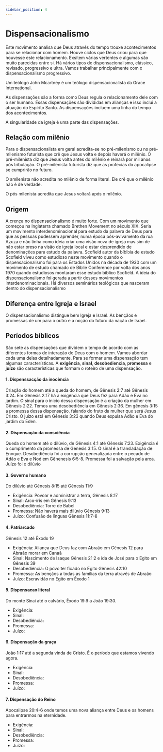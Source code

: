 ```yaml
---
sidebar_position: 4
---
```


# Dispensacionalismo

Este movimento analisa que Deus através do tempo trouxe acontecimentos para se relacionar com homem. Houve ciclos que Deus criou para que houvesse este relacionamento. Exsitem várias vertentes e algumas são muito parecidas entre si.
Há vários tipos de dispensacionalismo, clássico, revisado, progressivo e ultra.
Vamos trabalhar principalmente com o dispensacionalismo progressivo.

Um teólogo John Mcartney é um teólogo dispensacionalista da Grace International.

As dispensações são a forma como Deus regula o relacionamento dele com o ser humano. Essas dispensações são divididas em alianças e isso inclui a atuação do Espírito Santo. As dispensações incluem uma linha do tempo dos acontecimentos.

A singularidade da igreja é uma parte das dispensações.

## Relação com milênio

Para o dispensacionalista em geral acredita-se no pré-milenismo ou no pré-milenismo futurista que crê que Jesus volta e depois haverá o milênio.
O pré-milenista diz que Jesus volta antes do milênio e reinará por mil anos pós tribulação.
O pré-milenista futurista diz que as profecias do apocalipse se cumprirão no futuro.

O amilenista não acredita no milênio de forma literal. Ele crê que o milênio não é de verdade.

O pós milenista acredita que Jesus voltará após o milênio. 

## Origem

A crença no dispensacionalismo é muito forte. Com um movimento que começou na Inglaterra chamado Brethen Movement no século XIX. Seria um movimento interdenominacional para estudo da palavra de Deus para que as pessoas pudessem aprender, numa época pós-avivamento da rua Azuza e não tinha como ideia criar uma visão nova de igreja mas sim de não estar preso na visão de igreja local e estar desprendido de denominações para estudo da palavra. Scofield autor da bíblbia de estudo Scofield viveu como estudioso neste movimento quando o dispensacionalismo foi para os Estados Unidos na década de 1930 com um movimento de estudo chamado de Biblie Conference por volta dos anos 1970 quando estudiosos montaram esse estudo bíblico Scofield.
A ideia do dispensacionalismo foi gerada a partir desses movimentos interdenominacionais.
Há diversos seminários teológicos que nasceram dentro do dispensacionalismo

## Diferença entre Igreja e Israel

O dispensacionalismo distingue bem Igreja e Israel. As bençãos e promessas de um para o outro e a noção do futuro da nação de Israel.

## Períodos bíblicos

São sete as dispensações que dividem o tempo de acordo com as diferentes formas de interação de Deus com o homem.
Vamos abordar cada uma delas detalhadamente. Para se formar uma dispensação tem algumas características. A __exigência__, __sinal__, __desobediencia__, __promessa__ e __juízo__ são características que formam o roteiro de uma dispensação.

#### 1. Dispenssacção da inocência

Criação do homem até a queda do homem, de Gênesis 2:7 até Gênesis 3:24. Em Gênesis 2:17 há a exigência que Deus fez para Adão e Eva no jardim. O sinal para o inicio dessa dispensação é a criação da mulher em Gênesis 2:22. Temos uma desobediência em Gênesis 2:36. Em gênesis 3:15 a promessa dessa dispensação, falando do fruto da mulher que será Jesus Cristo. O juízo está em Gênesis 3:23 quando Deus expulsa Adão e Eva do jardim do Éden.

#### 2. Dispensação da consciência

Queda do homem até o dilúvio, de Gênesis 4:1 até Gênesis 7:23.
Exigência é o cumprimento da promessa de Genesis 3:15. O sinal é a transladação de Enoque. Desobediência foi a corrupção generalizada entre o pecado de Adão e Eva e Noé em Gênenesis 6:5-8. Promessa foi a salvação pela arca. Juízo foi o dilúvio

#### 3. Governo humano

Do dilúvio até Gênesis 8:15 até Gênesis 11:9
- Exigência: Povoar e administrar a terra, Gênesis 8:17
- Sinal: Arco-íris em Gênesis 9:13
- Desobediência: Torre de Babel
- Promessa: Não haverá mais dilúvio Gênesis 9:13 
- Juízo: Confusão de línguas Gênesis 11:7-8

#### 4. Patriarcado

Gênesis 12 até Êxodo 19
- Exigência: Aliança que Deus faz com Abraão em Gênesis 12 para Abraão morar em Canaã
- Sinal: Nascimento de Isaque Gênesis 21:2 e ida de José para o Egito em Gênesis 39
- Desobediência: O povo ter ficado no Egito Gênesis 42:10
- Promessa: As bençãos a todas as famílias da terra através de Abraão
- Juízo: Escravidão no Egito em Êxodo 1

#### 5. Dispensacao literal

Do monte Sinai até o calvário, Êxodo 19:9 a João 19:30.
- Exigência: 
- Sinal: 
- Desobediência:
- Promessa: 
- Juízo: 

#### 6. Dispensação da graça

João 1:17 até a segunda vinda de Cristo. É o período que estamos vivendo agora.
- Exigência: 
- Sinal: 
- Desobediência:
- Promessa: 
- Juízo: 

#### 7. Dispensação do Reino

Apocalipse 20:4-6 onde temos uma nova aliança entre Deus e os homens para entrarmos na eternidade.
- Exigência: 
- Sinal: 
- Desobediência:
- Promessa: 
- Juízo: 